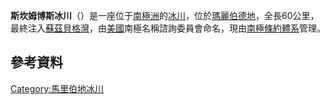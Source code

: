 {{coord|77|44|S|149|25|W|display=title}}

'''斯坎姆博斯冰川'''（{{lang-en|Scambos Glacier}}）是一座位于[[南極洲|南極洲]]的[[冰川|冰川]]，位於[[玛丽·伯德地|瑪麗伯德地]]，全長60公里，最終注入[[蘇茲貝格灣|蘇茲貝格灣]]，由[[美國|美國]]南極名稱諮詢委員會命名，現由[[南极条约体系|南極條約體系]]管理。

==參考資料==
{{usgs-gazetteer}}

{{DEFAULTSORT:Scambos Glacier}}
[[Category:馬里伯地冰川|Category:馬里伯地冰川]]


{{MarieByrdLand-geo-stub}}